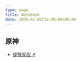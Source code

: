 ```yaml
---
type: page
title: Notebook
date: 2076-01-01T12:00:00+08:00
---
```


## 原神

- [绽放反应 ↗ ](https://github.com/muedsa/mihoyo-lab-notebook/blob/main/genshin-impact/bloom-reactions.ipynb)
